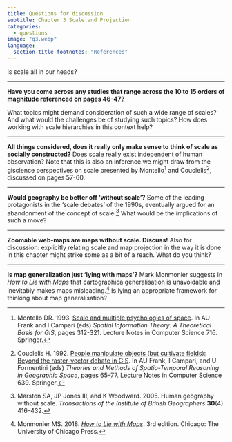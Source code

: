 ```yaml
---
title: Questions for discussion
subtitle: Chapter 3 Scale and Projection
categories:
  - questions
image: "q3.webp"
language:
  section-title-footnotes: "References"
---
```


Is scale all in our heads?

<hr>

**Have you come across any studies that range across the 10 to 15 orders of magnitude referenced on pages 46-47?**

What topics might demand consideration of such a wide range of scales? And what would the challenges be of studying such topics? How does working with scale hierarchies in this context help?

<hr>

**All things considered, does it really only make sense to think of scale as socially constructed?**
Does scale really exist independent of human observation? Note that this is also an inference we might draw from the giscience perspectives on scale presented by Montello^[Montello DR. 1993. [Scale and multiple psychologies of space](https://link.springer.com/chapter/10.1007/3-540-57207-4_21). In AU Frank and I Campari (eds) *Spatial Information Theory: A Theoretical Basis for GIS*, pages 312-321. Lecture
Notes in Computer Science 716. Springer.] and Couclelis^[Couclelis H. 1992. [People manipulate objects (but cultivate fields): Beyond the raster-vector debate in GIS](http://link.springer.com/chapter/10.1007/3-540-55966-3_3). In AU Frank, I Campari, and U Formentini (eds) *Theories and Methods of Spatio-Temporal Reasoning in Geographic Space*, pages 65–77. Lecture Notes in Computer Science 639. Springer.], discussed on pages 57-60.

<hr>

**Would geography be better off 'without scale'?**
Some of the leading protagonists in the 'scale debates' of the 1990s, eventually argued for an abandonment of the concept of scale.^[Marston SA, JP Jones III, and K Woodward. 2005. Human geography without scale. *Transactions of the Institute of British Geographers* **30**(4) 416–432.] What would be the implications of such a move?

<hr>

**Zoomable web-maps are maps without scale. Discuss!**
Also for discussion: explicitly relating scale and map projection in the way it is done in this chapter might strike some as a bit of a reach. What do you think?

<hr>

**Is map generalization just 'lying with maps'?**
Mark Monmonier suggests in _How to Lie with Maps_ that cartographica generalisation is unavoidable and inevitably makes maps misleading.^[Monmonier MS. 2018. [*How to Lie with Maps*](https://press.uchicago.edu/ucp/books/book/chicago/H/bo27400568.html). 3rd edition. Chicago: The University of Chicago Press.] Is lying an appropriate framework for thinking about map generalisation?